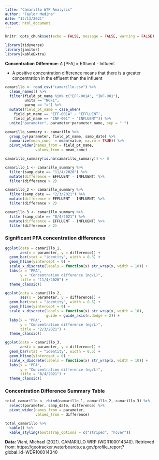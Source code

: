 ```yaml
---
title: "Camarillo WTP Analysis"
author: "Taylor Medina"
date: "12/13/2021"
output: html_document
---
```


```r
knitr::opts_chunk$set(echo = FALSE, message = FALSE, warning = FALSE)

library(tidyverse)
library(janitor)
library(kableExtra)
```

**Concentration Difference:** $\Delta$ [PFA] = Effluent - Influent

- A positive concentration difference means that there is a greater concentration in the effluent than the influent

```r
camarillo <- read_csv("camarillo.csv") %>% 
  clean_names() %>% 
  filter(field_pt_name %in% c("EFF-001A", "INF-001"),
         units == "NG/L",
         parvq == "=") %>% 
  mutate(field_pt_name = case_when(
    field_pt_name == "EFF-001A" ~ "EFFLUENT",
    field_pt_name == "INF-001" ~ "INFLUENT")) %>% 
  unite("parameter", parameter:parameter_name, sep = " ")
```

```r
camarillo_summary <- camarillo %>% 
  group_by(parameter, field_pt_name, samp_date) %>% 
  summarize(mean_conc  = mean(value, na.rm = TRUE)) %>% 
  pivot_wider(names_from = field_pt_name,
              values_from = mean_conc)

camarillo_summary[is.na(camarillo_summary)] <- 0

camarillo_1 <- camarillo_summary %>% 
  filter(samp_date == "11/4/2020") %>% 
  mutate(difference = EFFLUENT - INFLUENT) %>% 
  filter(difference > 2)

camarillo_2 <- camarillo_summary %>% 
  filter(samp_date == "2/3/2021") %>% 
  mutate(difference = EFFLUENT - INFLUENT) %>% 
  filter(difference > 2)

camarillo_3 <- camarillo_summary %>% 
  filter(samp_date == "8/4/2021") %>% 
  mutate(difference = EFFLUENT - INFLUENT) %>% 
  filter(difference > 2)
```

### Significant PFA concentration differences

```r
ggplot(data = camarillo_1,
       aes(x = parameter, y = difference)) +
  geom_bar(stat = "identity", width = 0.5) +
  geom_hline(yintercept = 0) +
  scale_x_discrete(labels = function(x) str_wrap(x, width = 10)) +
  labs(x = "PFA",
       y = "Concentration difference (ng/L)",
       title = "11/4/2020") +
  theme_classic()

ggplot(data = camarillo_2,
       aes(x = parameter, y = difference)) +
  geom_bar(stat = "identity", width = 0.5) +
  geom_hline(yintercept = 0) +
  scale_x_discrete(labels = function(x) str_wrap(x, width = 10),
                   guide = guide_axis(n.dodge = 2)) +
  labs(x = "PFA",
       y = "Concentration difference (ng/L)",
       title = "2/3/2021") +
  theme_classic()

ggplot(data = camarillo_3,
       aes(x = parameter, y = difference)) +
  geom_bar(stat = "identity", width = 0.5) +
  geom_hline(yintercept = 0) +
  scale_x_discrete(labels = function(x) str_wrap(x, width = 10)) +
  labs(x = "PFA",
       y = "Concentration difference (ng/L)",
       title = "8/4/2021") +
  theme_classic()
```


### Concentration Difference Summary Table
```r
total_camarillo <- rbind(camarillo_1, camarillo_2, camarillo_3) %>% 
  select(parameter, samp_date, difference) %>% 
  pivot_wider(names_from = parameter,
              values_from = difference)

total_camarillo %>% 
  kable() %>% 
  kable_styling(bootstrap_options = c("striped", "hover"))
```

**Data:** Viani, Michael (2021). CAMARILLO WRP (WDR100014340). Retrieved from: https://geotracker.waterboards.ca.gov/profile_report?global_id=WDR100014340